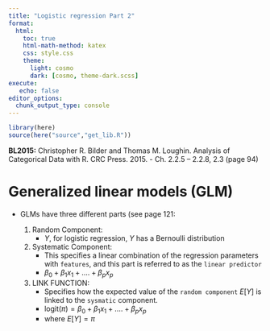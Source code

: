 ```yaml
---
title: "Logistic regression Part 2"
format:
  html:
    toc: true
    html-math-method: katex
    css: style.css  
    theme:
      light: cosmo
      dark: [cosmo, theme-dark.scss]
execute: 
   echo: false
editor_options: 
  chunk_output_type: console
---
```




```{=html}
<style>
.table-hover > tbody > tr:hover { 
  background-color: #f4f442;
}
</style>
```

```r
library(here)
source(here("source","get_lib.R"))
```


**BL2015:** Christopher R. Bilder and Thomas M. Loughin. Analysis of Categorical Data with R. CRC Press. 2015.
  - Ch. 2.2.5 – 2.2.8, 2.3 (page 94)
  
# Generalized linear models (GLM)

- GLMs have three different parts (see page 121:
  
  1. Random Component:
      - $Y$, for logistic regression, $Y$ has a Bernoulli distribution
  
  2. Systematic Component:
      - This specifies a linear combination of the regression parameters with `features`, and this part is referred to as the `linear predictor`
      - $\beta_0 + \beta_1x_1 + .... + \beta_px_p$
      
  3. LINK FUNCTION:
      - Specifies how the expected value of the `random component` $E[Y]$ is linked to the `sysmatic` component.
      - $\text{logit}(\pi) = \beta_0 + \beta_1x_1 + .... + \beta_px_p$
      - where $E[Y] = \pi$
